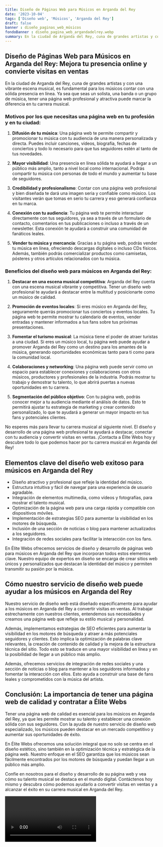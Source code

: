 ```yaml
---
title: Diseño de Páginas Web para Músicos en Arganda del Rey
date: '2023-10-04'
tags: ['Diseño web', 'Músicos', 'Arganda del Rey']
draft: false
banner : diseño_paginas_web_músicos
fondoBanner : diseño_pagina_web_argandadelrey.webp
summary: En la ciudad de Arganda del Rey, cuna de grandes artistas y con una vibrante escena musical, es fundamental para los músicos contar con una sólida presencia en línea. Ya sea que seas un solista, una banda o un grupo de música, tener una página web profesional y atractiva puede marcar la diferencia en tu carrera musical.
---
```


## Diseño de Páginas Web para Músicos en Arganda del Rey: Mejora tu presencia online y convierte visitas en ventas

En la ciudad de Arganda del Rey, cuna de grandes artistas y con una vibrante escena musical, es fundamental para los músicos contar con una sólida presencia en línea. Ya sea que seas un solista, una banda o un grupo de música, tener una página web profesional y atractiva puede marcar la diferencia en tu carrera musical.

### Motivos por los que necesitas una página web en tu profesión y en tu ciudad:

1. **Difusión de tu música**: Una página web te permite compartir y promocionar tu música con tu audiencia de una manera personalizada y directa. Puedes incluir canciones, vídeos, biografía, fechas de conciertos y todo lo necesario para que tus seguidores estén al tanto de tus novedades.

2. **Mayor visibilidad**: Una presencia en línea sólida te ayudará a llegar a un público más amplio, tanto a nivel local como internacional. Podrás compartir tu música con personas de todo el mundo y aumentar tu base de seguidores.

3. **Credibilidad y profesionalismo**: Contar con una página web profesional y bien diseñada te dará una imagen seria y confiable como músico. Los visitantes verán que tomas en serio tu carrera y eso generará confianza en tu marca.

4. **Conexión con tu audiencia**: Tu página web te permite interactuar directamente con tus seguidores, ya sea a través de un formulario de contacto, comentarios en tus publicaciones o incluso a través de un newsletter. Esta conexión te ayudará a construir una comunidad de fanáticos leales.

5. **Vender tu música y mercancía**: Gracias a tu página web, podrás vender tu música en línea, ofreciendo descargas digitales o incluso CDs físicos. Además, también podrás comercializar productos como camisetas, pósteres y otros artículos relacionados con tu música.

### Beneficios del diseño web para músicos en Arganda del Rey:

1. **Destacar en una escena musical competitiva**: Arganda del Rey cuenta con una escena musical vibrante y competitiva. Tener un diseño web profesional te ayudará a destacar entre la multitud y posicionarte como un músico de calidad.

2. **Promoción de eventos locales**: Si eres músico en Arganda del Rey, seguramente querrás promocionar tus conciertos y eventos locales. Tu página web te permite mostrar tu calendario de eventos, vender entradas y mantener informados a tus fans sobre tus próximas presentaciones.

3. **Fomentar el turismo musical**: La música tiene el poder de atraer turistas a una ciudad. Si eres un músico local, tu página web puede ayudar a promover Arganda del Rey como un destino para los amantes de la música, generando oportunidades económicas tanto para ti como para la comunidad local.

4. **Colaboraciones y networking**: Una página web puede servir como un espacio para establecer conexiones y colaboraciones con otros músicos, productores y profesionales de la industria. Podrás mostrar tu trabajo y demostrar tu talento, lo que abrirá puertas a nuevas oportunidades en tu carrera.

5. **Segmentación del público objetivo**: Con tu página web, podrás conocer mejor a tu audiencia mediante el análisis de datos. Esto te permitirá ajustar tu estrategia de marketing y crear contenido personalizado, lo que te ayudará a generar un mayor impacto en tus fans y potenciales clientes.

No esperes más para llevar tu carrera musical al siguiente nivel. El diseño y desarrollo de una página web profesional te ayudará a destacar, conectar con tu audiencia y convertir visitas en ventas. ¡Contacta a Élite Webs hoy y descubre todo lo que podemos hacer por tu carrera musical en Arganda del Rey!

<GifSeo />

<Cta />

## Elementos clave del diseño web exitoso para músicos en Arganda del Rey

- Diseño atractivo y profesional que refleje la identidad del músico.
- Estructura intuitiva y fácil de navegar para una experiencia de usuario agradable.
- Integración de elementos multimedia, como vídeos y fotografías, para mostrar el talento musical.
- Optimización de la página web para una carga rápida y compatible con dispositivos móviles.
- Implementación de estrategias SEO para aumentar la visibilidad en los motores de búsqueda.
- Inclusión de una sección de noticias o blog para mantener actualizados a los seguidores.
- Integración de redes sociales para facilitar la interacción con los fans.

En Élite Webs ofrecemos servicios de diseño y desarrollo de páginas web para músicos en Arganda del Rey que incorporan todos estos elementos clave. Nuestro equipo de expertos en diseño se encarga de crear sitios web únicos y personalizados que destacan la identidad del músico y permiten transmitir su pasión por la música.

## Cómo nuestro servicio de diseño web puede ayudar a los músicos en Arganda del Rey

Nuestro servicio de diseño web está diseñado específicamente para ayudar a los músicos en Arganda del Rey a convertir visitas en ventas. Al trabajar estrechamente con nuestros clientes, entendemos sus necesidades y creamos una página web que refleje su estilo musical y personalidad.

Además, implementamos estrategias de SEO eficientes para aumentar la visibilidad en los motores de búsqueda y atraer a más potenciales seguidores y clientes. Esto implica la optimización de palabras clave relevantes, la creación de contenido de calidad y la mejora de la estructura técnica del sitio. Todo esto se traduce en una mayor visibilidad en línea y en la posibilidad de llegar a un público más amplio.

Además, ofrecemos servicios de integración de redes sociales y una sección de noticias o blog para mantener a los seguidores informados y fomentar la interacción con ellos. Esto ayuda a construir una base de fans leales y comprometidos con la música del artista.

## Conclusión: La importancia de tener una página web de calidad y contratar a Élite Webs

Tener una página web de calidad es esencial para los músicos en Arganda del Rey, ya que les permite mostrar su talento y establecer una conexión sólida con sus seguidores. Con la ayuda de nuestro servicio de diseño web especializado, los músicos pueden destacar en un mercado competitivo y aumentar sus oportunidades de éxito.

En Élite Webs ofrecemos una solución integral que no solo se centra en el diseño estético, sino también en la optimización técnica y estratégica de la página web. Nuestro enfoque en el SEO garantiza que los músicos sean fácilmente encontrados por los motores de búsqueda y puedan llegar a un público más amplio.

Confíe en nosotros para el diseño y desarrollo de su página web y vea cómo su talento musical se destaca en el mundo digital. Contáctenos hoy mismo y descubra cómo podemos ayudarlo a convertir visitas en ventas y a alcanzar el éxito en su carrera musical en Arganda del Rey.

<Video />

<CtaBot job='Músicos' city='Arganda del Rey'/>

<Gmaps query='Arganda del Rey+españa+maps' />